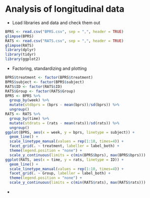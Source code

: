 # Analysis of longitudinal data

- Load libraries and data and check them out

```r
BPRS <- read.csv("BPRS.csv", sep = ",", header = TRUE)
glimpse(BPRS)
RATS <- read.csv("RATS.csv", sep = ",", header = TRUE)
glimpse(RATS)
library(dplyr)
library(tidyr)
library(ggplot2)
```

- Factoring, standardizing and plotting

```r
BPRS$treatment <- factor(BPRS$treatment)
BPRS$subject <- factor(BPRS$subject)
RATS$ID <- factor(RATS$ID)
RATS$Group <- factor(RATS$Group)
BPRS <- BPRS %>%
  group_by(week) %>%
  mutate(stdbprs = (bprs - mean(bprs))/sd(bprs)) %>%
  ungroup()
RATS <- RATS %>%
  group_by(time) %>%
  mutate(stdrats = (rats - mean(rats))/sd(rats)) %>%
  ungroup()
ggplot(BPRS, aes(x = week, y = bprs, linetype = subject)) +
  geom_line() +
  scale_linetype_manual(values = rep(1:10, times=4)) +
  facet_grid(. ~ treatment, labeller = label_both) +
  theme(legend.position = "none") + 
  scale_y_continuous(limits = c(min(BPRS$bprs), max(BPRS$bprs)))
ggplot(RATS, aes(x = time, y = rats, linetype = ID)) +
  geom_line() +
  scale_linetype_manual(values = rep(1:10, times=4)) +
  facet_grid(. ~ Group, labeller = label_both) +
  theme(legend.position = "none") + 
  scale_y_continuous(limits = c(min(RATS$rats), max(RATS$rats)))
```

- 

```r

```



